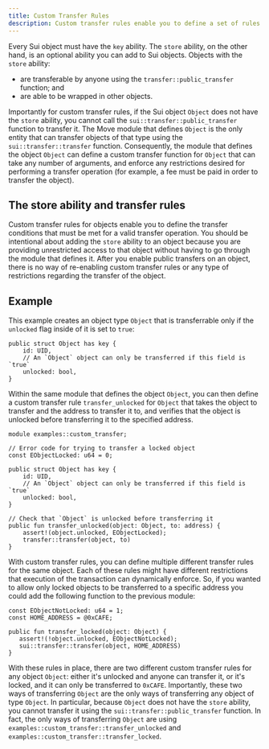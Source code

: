 ```yaml
---
title: Custom Transfer Rules
description: Custom transfer rules enable you to define a set of rules that must be met before Sui considers a transfer operation valid.
---
```


Every Sui object must have the `key` ability. The `store` ability, on the other hand, is an optional ability you can add to Sui objects. Objects with the `store` ability:

- are transferable by anyone using the `transfer::public_transfer` function; and
- are able to be wrapped in other objects.

Importantly for custom transfer rules, if the Sui object `Object` does not have the `store` ability, you cannot call the `sui::transfer::public_transfer` function to transfer it. The Move module that defines `Object` is the only entity that can transfer objects of that type using the `sui::transfer::transfer` function. Consequently, the module that defines the object `Object` can define a custom transfer function for `Object` that can take any number of arguments, and enforce any restrictions desired for performing a transfer operation (for example, a fee must be paid in order to transfer the object).

## The store ability and transfer rules

Custom transfer rules for objects enable you to define the transfer conditions that must be met for a valid transfer operation. You should be intentional about adding the `store` ability to an object because you are providing unrestricted access to that object without having to go through the module that defines it. After you enable public transfers on an object, there is no way of re-enabling custom transfer rules or any type of restrictions regarding the transfer of the object.

## Example

This example creates an object type `Object` that is transferrable only if the `unlocked` flag inside of it is set to `true`:

```move
public struct Object has key {
    id: UID,
    // An `Object` object can only be transferred if this field is `true`
    unlocked: bool,
}
```

Within the same module that defines the object `Object`, you can then define a custom transfer rule `transfer_unlocked` for `Object` that takes the object to transfer and the address to transfer it to, and verifies that the object is unlocked before transferring it to the specified address.

```move
module examples::custom_transfer;

// Error code for trying to transfer a locked object
const EObjectLocked: u64 = 0;

public struct Object has key {
    id: UID,
    // An `Object` object can only be transferred if this field is `true`
    unlocked: bool,
}

// Check that `Object` is unlocked before transferring it
public fun transfer_unlocked(object: Object, to: address) {
    assert!(object.unlocked, EObjectLocked);
    transfer::transfer(object, to)
}
```

With custom transfer rules, you can define multiple different transfer rules for the same object. Each of these rules might have different restrictions that execution of the transaction can dynamically enforce. So, if you wanted to allow only locked objects to be transferred to a specific address you could add the following function to the previous module:

```move
const EObjectNotLocked: u64 = 1;
const HOME_ADDRESS = @0xCAFE;

public fun transfer_locked(object: Object) {
   assert!(!object.unlocked, EObjectNotLocked);
   sui::transfer::transfer(object, HOME_ADDRESS)
}
```

With these rules in place, there are two different custom transfer rules for any object `Object`: either it's unlocked and anyone can transfer it, or it's locked, and it can only be transferred to `0xCAFE`. Importantly, these two ways of transferring `Object` are the only ways of transferring any object of type `Object`. In particular, because `Object` does not have the `store` ability, you cannot transfer it using the `sui::transfer::public_transfer` function. In fact, the only ways of transferring `Object` are using `examples::custom_transfer::transfer_unlocked` and `examples::custom_transfer::transfer_locked`.
